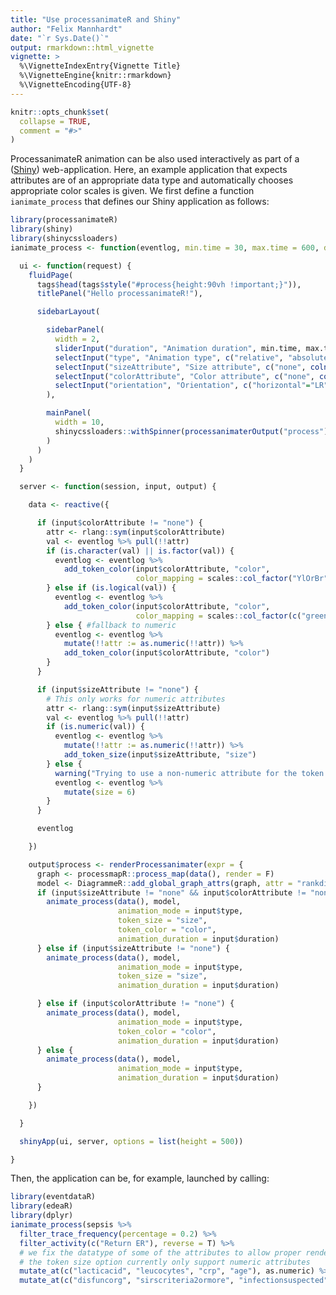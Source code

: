 ---
title: "Use processanimateR and Shiny"
author: "Felix Mannhardt"
date: "`r Sys.Date()`"
output: rmarkdown::html_vignette
vignette: >
  %\VignetteIndexEntry{Vignette Title}
  %\VignetteEngine{knitr::rmarkdown}
  %\VignetteEncoding{UTF-8}
---

```{r setup, include = FALSE}
knitr::opts_chunk$set(
  collapse = TRUE,
  comment = "#>"
)
```

ProcessanimateR animation can be also used interactively as part of a ([Shiny](https://shiny.rstudio.com)) web-application. Here, an example application that expects attributes are of an appropriate data type and automatically chooses appropriate color scales is given. We first define a function `ianimate_process` that defines our Shiny application as follows:


```{r eval=FALSE}
library(processanimateR)
library(shiny)
library(shinycssloaders)
ianimate_process <- function(eventlog, min.time = 30, max.time = 600, default.time = 60) {

  ui <- function(request) {
    fluidPage(
      tags$head(tags$style("#process{height:90vh !important;}")),
      titlePanel("Hello processanimateR!"),

      sidebarLayout(

        sidebarPanel(
          width = 2,
          sliderInput("duration", "Animation duration", min.time, max.time, default.time),
          selectInput("type", "Animation type", c("relative", "absolute"), "relative"),
          selectInput("sizeAttribute", "Size attribute", c("none", colnames(eventlog)), "none"),
          selectInput("colorAttribute", "Color attribute", c("none", colnames(eventlog)), "none"),
          selectInput("orientation", "Orientation", c("horizontal"="LR", "vertical"="TB"), "horizontal")
        ),

        mainPanel(
          width = 10,
          shinycssloaders::withSpinner(processanimaterOutput("process"))
        )
      )
    )
  }

  server <- function(session, input, output) {

    data <- reactive({

      if (input$colorAttribute != "none") {
        attr <- rlang::sym(input$colorAttribute)
        val <- eventlog %>% pull(!!attr)
        if (is.character(val) || is.factor(val)) {
          eventlog <- eventlog %>%
            add_token_color(input$colorAttribute, "color",
                            color_mapping = scales::col_factor("YlOrBr", val, na.color = "red"))
        } else if (is.logical(val)) {
          eventlog <- eventlog %>%
            add_token_color(input$colorAttribute, "color",
                            color_mapping = scales::col_factor(c("green", "orange"), levels = c(T,F), na.color = "red"))
        } else { #fallback to numeric
          eventlog <- eventlog %>%
            mutate(!!attr := as.numeric(!!attr)) %>%
            add_token_color(input$colorAttribute, "color")
        }
      }

      if (input$sizeAttribute != "none") {
        # This only works for numeric attributes
        attr <- rlang::sym(input$sizeAttribute)
        val <- eventlog %>% pull(!!attr)
        if (is.numeric(val)) {
          eventlog <- eventlog %>%
            mutate(!!attr := as.numeric(!!attr)) %>%
            add_token_size(input$sizeAttribute, "size")
        } else {
          warning("Trying to use a non-numeric attribute for the token size!")
          eventlog <- eventlog %>%
            mutate(size = 6)
        }
      }

      eventlog

    })

    output$process <- renderProcessanimater(expr = {
      graph <- processmapR::process_map(data(), render = F)
      model <- DiagrammeR::add_global_graph_attrs(graph, attr = "rankdir", value = input$orientation, attr_type = "graph")
      if (input$sizeAttribute != "none" && input$colorAttribute != "none") {
        animate_process(data(), model,
                        animation_mode = input$type,
                        token_size = "size",
                        token_color = "color",
                        animation_duration = input$duration)
      } else if (input$sizeAttribute != "none") {
        animate_process(data(), model,
                        animation_mode = input$type,
                        token_size = "size",
                        animation_duration = input$duration)

      } else if (input$colorAttribute != "none") {
        animate_process(data(), model,
                        animation_mode = input$type,
                        token_color = "color",
                        animation_duration = input$duration)
      } else {
        animate_process(data(), model,
                        animation_mode = input$type,
                        animation_duration = input$duration)
      }

    })

  }

  shinyApp(ui, server, options = list(height = 500))

}

```


Then, the application can be, for example, launched by calling:

```{r eval=FALSE}
library(eventdataR)
library(edeaR)
library(dplyr)
ianimate_process(sepsis %>%
  filter_trace_frequency(percentage = 0.2) %>%
  filter_activity(c("Return ER"), reverse = T) %>%
  # we fix the datatype of some of the attributes to allow proper rendering of the token color
  # the token size option currently only support numeric attributes
  mutate_at(c("lacticacid", "leucocytes", "crp", "age"), as.numeric) %>%
  mutate_at(c("disfuncorg", "sirscriteria2ormore", "infectionsuspected"), as.logical))
```
